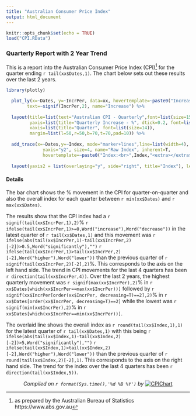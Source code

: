 ```yaml
---
title: "Australian Consumer Price Index"
output: html_document
---
```


```r
knitr::opts_chunk$set(echo = TRUE)
load("CPI.RData")
```

### Quarterly Report with 2 Year Trend

This is a report into the Australian Consumer Price Index (CPI)^[as prepared by the Australian Bureau of Statistics https://www.abs.gov.au] for the quarter ending `r tail(xx$Dates,1)`. The chart below sets out these results over the last 2 years.

```r
library(plotly)

  plot_ly(x=~Dates, y=~IncrPer, data=xx, hovertemplate=~paste0("Increase:<br>",IncrPer,"%","<extra></extra>"), type="bar", #colors=c(3:4),
        text=~signif(IncrPer,2), name="Increase") %>%
  
  layout(title=list(text="Australian CPI - Quarterly",font=list(size=15)), 
         yaxis=list(title="Quarterly Increase - %", dtick=0.2, font=list(size=14)), 
         xaxis=list(title="Quarter", font=list(size=14)),
         margin=list(l=50,r=50,b=70,t=70,pad=10)) %>%
  
  add_trace(x=~Dates,y=~Index, mode="marker+lines",line=list(width=4), marker=list(size=9),yaxis="y2", type="scatter",
              yaxis="y2", size=4, name="Raw Index", inherent=T,
              hovertemplate=~paste0("Index:<br>",Index,"<extra></extra>")) %>%
  
  layout(yaxis2 = list(overlaying="y", side="right", title="Index"), legend=list(bgcolor="#D1D1D9"))

```
#### Details

The bar chart shows the % movement in the CPI for quarter-on-quarter and also the overall index for each quarter between `r min(xx$Dates)` and `r max(xx$Dates)`.

The results show that the CPI index had a `r signif(tail(xx$IncrPer,1),2)`% `r ifelse(tail(xx$IncrPer,1)>=0,Word("increase"),Word("decrease"))` in the latest quarter of `r tail(xx$Dates,1)` and this movement was `r ifelse(abs(tail(xx$IncrPer,1)-tail(xx$IncrPer,2)[-2])>0.5,Word("significantly"),"")` `r ifelse(tail(xx$IncrPer,1)>tail(xx$IncrPer,2)[-2],Word("higher"),Word("lower"))` than the previous quarter of `r signif(tail(xx$IncrPer,2)[-2],2)`%. This corresponds to the axis on the left hand side. The trend in CPI movements for the last 4 quarters has been `r direction(tail(xx$IncrPer,4))`. Over the last 2 years, the highest quarterly movement was `r signif(max(xx$IncrPer),2)`% in `r xx$Dates[which(xx$IncrPer==max(xx$IncrPer))]` followed by `r signif(xx$IncrPer[order(xx$IncrPer, decreasing=T)==2],2)`% in `r xx$Dates[order(xx$IncrPer, decreasing=T)==2]` while the lowest was `r signif(min(xx$IncrPer),2)`% in `r xx$Dates[which(xx$IncrPer==min(xx$IncrPer))]`.

The overlaid line shows the overall index as `r round(tail(xx$Index,1),1)` for the latest quarter of `r tail(xx$Dates,1)` with  this being `r ifelse(abs(tail(xx$Index,1)-tail(xx$Index,2)[-2])>5,Word("significantly"),"")` `r ifelse(tail(xx$Index,1)>tail(xx$Index,2)[-2],Word("higher"),Word("lower"))` than the previous quarter of `r round(tail(xx$Index,2)[-2],1)`. This corresponds to the axis on the right hand side. The trend for the index over the last 4 quarters has been `r direction(tail(xx$Index,5))`.

<center> *Compiled on `r format(Sys.time(),'%d %B %Y')` by*
[![CPIChart](g:/ConnectingTheDots/Marketing/Logos/connectingthedots.png)](https://www.connectingthedots.com.au) </center>


